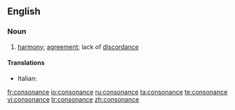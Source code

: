 ==English==

===Noun===
{{en-noun}}

# {{music}} [[harmony]]; [[agreement]]; lack of [[discordance]]

====Translations====
{{trans-top|consonance}}
* Italian: {{t+|it|consonanza|f}}
{{trans-mid}}
{{trans-bottom}}

[[fr:consonance]]
[[io:consonance]]
[[ru:consonance]]
[[ta:consonance]]
[[te:consonance]]
[[vi:consonance]]
[[tr:consonance]]
[[zh:consonance]]